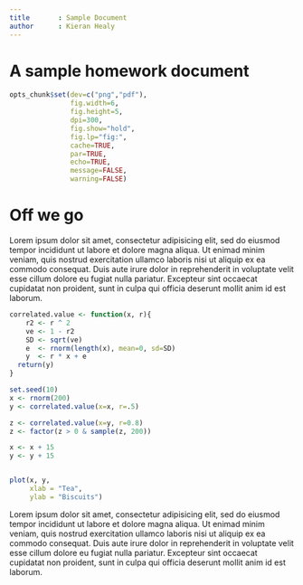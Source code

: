 ```yaml
---
title       : Sample Document
author      : Kieran Healy
---
```


# A sample homework document

```r

opts_chunk$set(dev=c("png","pdf"),
               fig.width=6,
               fig.height=5,
               dpi=300,
               fig.show="hold",
               fig.lp="fig:",
               cache=TRUE,
               par=TRUE,
               echo=TRUE,
               message=FALSE,
               warning=FALSE)

```

# Off we go

Lorem ipsum dolor sit amet, consectetur adipisicing elit, sed do eiusmod tempor incididunt ut labore et dolore magna aliqua. Ut enimad minim veniam, quis nostrud exercitation ullamco laboris nisi ut aliquip ex ea commodo consequat. Duis aute irure dolor in reprehenderit in voluptate velit esse cillum dolore eu fugiat nulla pariatur. Excepteur sint occaecat cupidatat non proident, sunt in culpa qui officia deserunt mollit anim id est laborum.

```r
correlated.value <- function(x, r){
    r2 <- r ^ 2
    ve <- 1 - r2
    SD <- sqrt(ve)
    e  <- rnorm(length(x), mean=0, sd=SD)
    y  <- r * x + e
  return(y)
}

set.seed(10)
x <- rnorm(200)
y <- correlated.value(x=x, r=.5)

z <- correlated.value(x=y, r=0.8)
z <- factor(z > 0 & sample(z, 200))

x <- x + 15
y <- y + 15


plot(x, y,
     xlab = "Tea",
     ylab = "Biscuits")
```

Lorem ipsum dolor sit amet, consectetur adipisicing elit, sed do eiusmod tempor incididunt ut labore et dolore magna aliqua. Ut enimad minim veniam, quis nostrud exercitation ullamco laboris nisi ut aliquip ex ea commodo consequat. Duis aute irure dolor in reprehenderit in voluptate velit esse cillum dolore eu fugiat nulla pariatur. Excepteur sint occaecat cupidatat non proident, sunt in culpa qui officia deserunt mollit anim id est laborum.
